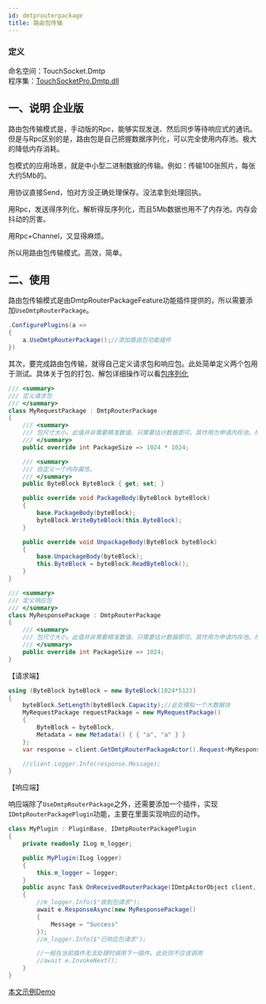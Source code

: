 ```yaml
---
id: dmtprouterpackage
title: 路由包传输
---
```



### 定义

命名空间：TouchSocket.Dmtp <br/>
程序集：[TouchSocketPro.Dmtp.dll](https://www.nuget.org/packages/TouchSocketPro.Dmtp)

## 一、说明 <Tag>企业版</Tag>

路由包传输模式是，手动版的Rpc，能够实现发送、然后同步等待响应式的通讯。但是与Rpc区别的是，路由包是自己把握数据序列化，可以完全使用内存池。极大的降低内存消耗。

包模式的应用场景，就是中小型二进制数据的传输。例如：传输100张照片，每张大约5Mb的。

用协议直接Send，怕对方没正确处理保存。没法拿到处理回执。

用Rpc，发送得序列化，解析得反序列化，而且5Mb数据也用不了内存池。内存会抖动的厉害。

用Rpc+Channel，又显得麻烦。

所以用路由包传输模式。高效，简单。

## 二、使用

路由包传输模式是由DmtpRouterPackageFeature功能插件提供的，所以需要添加`UseDmtpRouterPackage`。

```csharp showLineNumbers
.ConfigurePlugins(a =>
{
    a.UseDmtpRouterPackage();//添加路由包功能插件
})
```

其次，要完成路由包传输，就得自己定义请求包和响应包。此处简单定义两个包用于测试。具体关于包的打包、解包详细操作可以看[包序列化](./ipackage.mdx)

```csharp showLineNumbers
/// <summary>
/// 定义请求包
/// </summary>
class MyRequestPackage : DmtpRouterPackage
{
    /// <summary>
    /// 包尺寸大小。此值并非需要精准数值，只需要估计数据即可。其作用为申请内存池。所以数据应当大小合适。
    /// </summary>
    public override int PackageSize => 1024 * 1024;

    /// <summary>
    /// 自定义一个内存属性。
    /// </summary>
    public ByteBlock ByteBlock { get; set; }

    public override void PackageBody(ByteBlock byteBlock)
    {
        base.PackageBody(byteBlock);
        byteBlock.WriteByteBlock(this.ByteBlock);
    }

    public override void UnpackageBody(ByteBlock byteBlock)
    {
        base.UnpackageBody(byteBlock);
        this.ByteBlock = byteBlock.ReadByteBlock();
    }
}

/// <summary>
/// 定义响应包
/// </summary>
class MyResponsePackage : DmtpRouterPackage
{
    /// <summary>
    /// 包尺寸大小。此值并非需要精准数值，只需要估计数据即可。其作用为申请内存池。所以数据应当大小合适。
    /// </summary>
    public override int PackageSize => 1024;
}
```

【请求端】

```csharp showLineNumbers
using (ByteBlock byteBlock = new ByteBlock(1024*512))
{
    byteBlock.SetLength(byteBlock.Capacity);//此处模拟一个大数据块
    MyRequestPackage requestPackage = new MyRequestPackage()
    {
        ByteBlock = byteBlock,
        Metadata = new Metadata() { { "a", "a" } }
    };
    var response = client.GetDmtpRouterPackageActor().Request<MyResponsePackage>(requestPackage);

    //client.Logger.Info(response.Message);
}
```

【响应端】

响应端除了`UseDmtpRouterPackage`之外，还需要添加一个插件，实现`IDmtpRouterPackagePlugin`功能，主要在里面实现响应的动作。

```csharp showLineNumbers 
class MyPlugin : PluginBase, IDmtpRouterPackagePlugin
{
    private readonly ILog m_logger;

    public MyPlugin(ILog logger)
    {
        this.m_logger = logger;
    }
    public async Task OnReceivedRouterPackage(IDmtpActorObject client, RouterPackageEventArgs e)
    {
        //m_logger.Info($"收到包请求");
        await e.ResponseAsync(new MyResponsePackage()
        {
            Message = "Success"
        });
        //m_logger.Info($"已响应包请求");

        //一般在当前插件无法处理时调用下一插件。此处则不应该调用
        //await e.InvokeNext();
    }
}
```


[本文示例Demo](https://gitee.com/RRQM_Home/TouchSocket/tree/master/examples/Dmtp/RouterPackageConsoleApp)